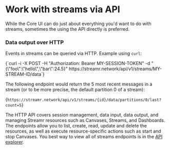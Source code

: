 
# Work with streams via API

While the Core UI can do just about everything you'd want to do with streams, sometimes the using the API directly is preferred.

### Data output over HTTP

Events in streams can be queried via HTTP. Example using `curl`:

<CodeSnippet language="bash">
    {`curl -i -X POST -H "Authorization: Bearer MY-SESSION-TOKEN" -d "{\"foo\":\"hello\",\"bar\":24.5}" https://streamr.network/api/v1/streams/MY-STREAM-ID/data`}
</CodeSnippet>

The following endpoint would return the 5 most recent messages in a stream (or to be more precise, the default partition 0 of a stream):

<CodeSnippet language="text">{`https://streamr.network/api/v1/streams/{id}/data/partitions/0/last?count=5`}</CodeSnippet>

The HTTP API covers session management, data input, data output, and managing Streamr resources such as Canvases, Streams, and Dashboards. The endpoints allow you to list, create, read, update and delete the resources, as well as execute resource-specific actions such as start and stop Canvases. You best way to view all of streams endpoints is in the <a href="https://api-explorer.streamr.com" target="_blank">API explorer</a>.
